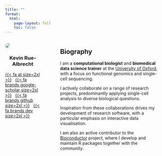 ```yaml
---
title: ""
format: 
  html:
    page-layout: full
    toc: false
---
```


:::: {.columns}

::: {.column width="25%"}
![](static/images/kevinrue.jpg){style="border-radius: 50%"}

### Kevin Rue-Albrecht {style="text-align: center"}

[{{< fa at size=2xl >}}](mailto:kevin.rue-albrecht@imm.ox.ac.uk)
&nbsp;
[{{< fa brands google-scholar size=2xl >}}](https://scholar.google.co.uk/citations?user=JV0DWBQAAAAJ)
&nbsp;
[{{< fa brands github size=2xl >}}](https://github.com/kevinrue)
&nbsp;
[{{< fa brands dev size=2xl >}}](https://dev.to/kevinrue)
:::

::: {.column width="5%"}

:::

::: {.column width="70%"}
## Biography

I am a **computational biologist** and **biomedical data science trainer** at the [University of Oxford](https://ox.ac.uk), with a focus on functional genomics and single-cell sequencing.

I actively collaborate on a range of research projects, predominantly applying single-cell analysis to diverse biological questions.

Inspiration from these collaborations drives my development of research software, with a particular emphasis on interactive data visualisation.

I am also an active contributor to the [Bioconductor](https://www.bioconductor.org/) project, where I develop and maintain R packages together with the community.
:::

::::
